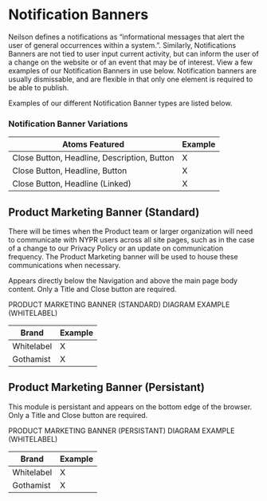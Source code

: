
<Meta title="Components/Molecules/Notification Banners" />


# Notification Banners

Neilson defines a notifications as “informational messages that alert the user of general occurrences within a system.”. Similarly, Notifications Banners are not tied to user input current activity, but can inform the user of a change on the website or of an event that may be of interest. View a few examples of our Notification Banners in use below. Notification banners are usually dismissable, and are flexible in that only one element is required to be able to publish.

Examples of our different Notification Banner types are listed below.

### Notification Banner Variations

| Atoms Featured | Example |
|--|--|
| Close Button, Headline, Description, Button | X |
| Close Button, Headline, Button | X |
| Close Button, Headline (Linked) | X |



## Product Marketing Banner (Standard)

There will be times when the Product team or larger organization will need to communicate with NYPR users across all site pages, such as in the case of a change to our Privacy Policy or an update on communication frequency. The Product Marketing banner will be used to house these communications when necessary.

Appears directly below the Navigation and above the main page body content. Only a Title and Close button are required. 

PRODUCT MARKETING BANNER (STANDARD) DIAGRAM EXAMPLE (WHITELABEL)

| Brand | Example |
|--|--|
| Whitelabel | X |
| Gothamist | X |


## Product Marketing Banner (Persistant)

This module is persistant and appears on the bottom edge of the browser. Only a Title and Close button are required. 

PRODUCT MARKETING BANNER (PERSISTANT) DIAGRAM EXAMPLE (WHITELABEL)

| Brand | Example |
|--|--|
| Whitelabel | X |
| Gothamist | X |
